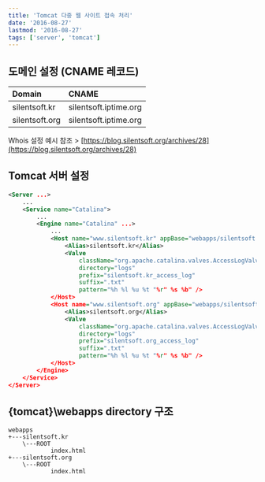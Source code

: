 ```yaml
---
title: 'Tomcat 다중 웹 사이트 접속 처리'
date: '2016-08-27'
lastmod: '2016-08-27'
tags: ['server', 'tomcat']
---
```


## 도메인 설정 (CNAME 레코드)

| Domain         | CNAME                 |
| :------------- | :-------------------- |
| silentsoft.kr  | silentsoft.iptime.org |
| silentsoft.org | silentsoft.iptime.org |

Whois 설정 예시 참조 > [https://blog.silentsoft.org/archives/28](https://blog.silentsoft.org/archives/28)

## Tomcat 서버 설정

```:{tomcat}\conf\server.xml
<Server ...>
    ...
    <Service name="Catalina">
        ...
        <Engine name="Catalina" ...>
            ...
            <Host name="www.silentsoft.kr" appBase="webapps/silentsoft.kr" unpackWARs="true" autoDeploy="true">
                <Alias>silentsoft.kr</Alias>
                <Valve
                    className="org.apache.catalina.valves.AccessLogValve"
                    directory="logs"
                    prefix="silentsoft.kr_access_log"
                    suffix=".txt"
                    pattern="%h %l %u %t "%r" %s %b" />
            </Host>
            <Host name="www.silentsoft.org" appBase="webapps/silentsoft.org" unpackWARs="true" autoDeploy="true">
                <Alias>silentsoft.org</Alias>
                <Valve
                    className="org.apache.catalina.valves.AccessLogValve"
                    directory="logs"
                    prefix="silentsoft.org_access_log"
                    suffix=".txt"
                    pattern="%h %l %u %t "%r" %s %b" />
            </Host>
        </Engine>
    </Service>
</Server>
```

## \{tomcat}\webapps directory 구조

```
webapps
+---silentsoft.kr
    \---ROOT
            index.html
+---silentsoft.org
    \---ROOT
            index.html
```
